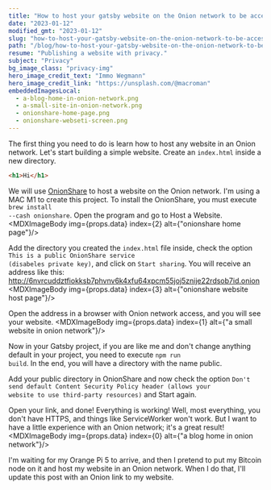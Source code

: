 ```yaml
---
title: "How to host your gatsby website on the Onion network to be accessible via Tor."
date: "2023-01-12"
modified_gmt: "2023-01-12"
slug: "how-to-host-your-gatsby-website-on-the-onion-network-to-be-accessible-via-tor"
path: "/blog/how-to-host-your-gatsby-website-on-the-onion-network-to-be-accessible-via-tor/"
resume: "Publishing a website with privacy."
subject: "Privacy"
bg_image_class: "privacy-img"
hero_image_credit_text: "Immo Wegmann"
hero_image_credit_link: "https://unsplash.com/@macroman"
embeddedImagesLocal:
  - a-blog-home-in-onion-network.png
  - a-small-site-in-onion-network.png
  - onionshare-home-page.png
  - onionshare-webseti-screen.png
---
```


The first thing you need to do is learn how to host any website in an Onion network. Let's start building a simple website.
Create an <code>index.html</code> inside a new directory.
```html
<h1>Hi</h1>
```
We will use [OnionShare](https://onionshare.org/) to host a website on the Onion network. I'm using a MAC M1 to create this project. To install the OnionShare, you must execute <code>brew install --cash onionshare</code>.
Open the program and go to Host a Website.
<MDXImageBody img={props.data} index={2} alt={"onionshare home page"}/>
<br/>

Add the directory you created the <code>index.html</code> file inside, check the option <code>This is a public OnionShare service (disabeles private key)</code>, and click on <code>Start sharing</code>. You will receive an address like this: http://6nvrcuddztfiokksb7phvnv6k4xfu64xpcm55joj5znije22rdsob7id.onion
<MDXImageBody img={props.data} index={3} alt={"onionshare website host page"}/>
<br/>

Open the address in a browser with Onion network access, and you will see your website.
<MDXImageBody img={props.data} index={1} alt={"a small website in onion network"}/>
<br/>

Now in your Gatsby project, if you are like me and don't change anything default in your project, you need to execute <code>npm run build</code>. In the end, you will have a directory with the name public.

Add your public directory in OnionShare and now check the option <code>Don't send default Content Security Policy header (allows your website to use third-party resources)</code> and Start again.

Open your link, and done! Everything is working! Well, most everything, you don't have HTTPS, and things like ServiceWorker won't work. But I want to have a little experience with an Onion network; it's a great result!
<MDXImageBody img={props.data} index={0} alt={"a blog home in onion network"}/>
<br/>

I'm waiting for my Orange Pi 5 to arrive, and then I pretend to put my Bitcoin node on it and host my website in an Onion network. When I do that, I'll update this post with an Onion link to my website.